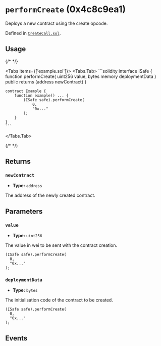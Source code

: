 


# `performCreate` (0x4c8c9ea1)



Deploys a new contract using the create opcode.




Defined in [`CreateCall.sol`](https://github.com/safe-global/safe-smart-account/tree/v1.4.1/contracts/libraries/CreateCall.sol#L21).


## Usage

{/* <!-- vale off --> */}

<Tabs items={['example.sol']}>
  <Tabs.Tab>
    ```solidity
    interface ISafe {
        function performCreate(
            uint256 value,
            bytes memory deploymentData
        ) public returns (address newContract)
    }

    contract Example {
        function example() ... {
            (ISafe safe).performCreate(
                0,
                "0x..."
            );
        }
    }
    ```
  </Tabs.Tab>
</Tabs>

{/* <!-- vale on --> */}

## Returns

### `newContract`

  - **Type:** `address`

  The address of the newly created contract.




## Parameters

### `value`

  - **Type:** `uint256`

  The value in wei to be sent with the contract creation.

  ```solidity focus=2
  (ISafe safe).performCreate(
    0,
    "0x..."
  );
  ```


### `deploymentData`

  - **Type:** `bytes`

  The initialisation code of the contract to be created.

  ```solidity focus=3
  (ISafe safe).performCreate(
    0,
    "0x..."
  );
  ```




## Events

<ContractCreation />

